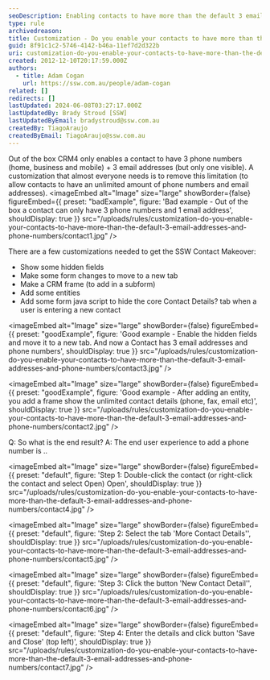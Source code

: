 ```yaml
---
seoDescription: Enabling contacts to have more than the default 3 email addresses and phone numbers with CRM4 customization.
type: rule
archivedreason:
title: Customization - Do you enable your contacts to have more than the default 3 email addresses and phone numbers?
guid: 8f91c1c2-5746-4142-b46a-11ef7d2d322b
uri: customization-do-you-enable-your-contacts-to-have-more-than-the-default-3-email-addresses-and-phone-numbers
created: 2012-12-10T20:17:59.000Z
authors:
  - title: Adam Cogan
    url: https://ssw.com.au/people/adam-cogan
related: []
redirects: []
lastUpdated: 2024-06-08T03:27:17.000Z
lastUpdatedBy: Brady Stroud [SSW]
lastUpdatedByEmail: bradystroud@ssw.com.au
createdBy: TiagoAraujo
createdByEmail: TiagoAraujo@ssw.com.au
---
```


Out of the box CRM4 only enables a contact to have 3 phone numbers (home, business and mobile) + 3 email addresses (but only one visible). A customization that almost everyone needs is to remove this limitation (to allow contacts to have an unlimited amount of phone numbers and email addresses).
<imageEmbed
  alt="Image"
  size="large"
  showBorder={false}
  figureEmbed={{
    preset: "badExample",
    figure: 'Bad example - Out of the box a contact can only have 3 phone numbers and               1 email address',
    shouldDisplay: true
  }}
  src="/uploads/rules/customization-do-you-enable-your-contacts-to-have-more-than-the-default-3-email-addresses-and-phone-numbers/contact1.jpg"
/>

There are a few customizations needed to get the SSW Contact Makeover:

- Show some hidden fields
- Make some form changes to move to a new tab
- Make a CRM frame (to add in a subform)
- Add some entities
- Add some form java script to hide the core Contact Details? tab when a user is
  entering a new contact

<imageEmbed
  alt="Image"
  size="large"
  showBorder={false}
  figureEmbed={{
    preset: "goodExample",
    figure: 'Good example - Enable the hidden fields and move it to a new tab. And now               a Contact has 3 email addresses and phone numbers',
    shouldDisplay: true
  }}
  src="/uploads/rules/customization-do-you-enable-your-contacts-to-have-more-than-the-default-3-email-addresses-and-phone-numbers/contact3.jpg"
/>

<imageEmbed
  alt="Image"
  size="large"
  showBorder={false}
  figureEmbed={{
    preset: "goodExample",
    figure: 'Good example - After adding an entity, you add a frame show the unlimited               contact details (phone, fax, email etc)',
    shouldDisplay: true
  }}
  src="/uploads/rules/customization-do-you-enable-your-contacts-to-have-more-than-the-default-3-email-addresses-and-phone-numbers/contact2.jpg"
/>

Q: So what is the end result?
A: The end user experience to add a phone number is ..


<imageEmbed
  alt="Image"
  size="large"
  showBorder={false}
  figureEmbed={{
    preset: "default",
    figure: 'Step 1: Double-click the contact (or right-click the contact and               select Open) Open',
    shouldDisplay: true
  }}
  src="/uploads/rules/customization-do-you-enable-your-contacts-to-have-more-than-the-default-3-email-addresses-and-phone-numbers/contact4.jpg"
/>


<imageEmbed
  alt="Image"
  size="large"
  showBorder={false}
  figureEmbed={{
    preset: "default",
    figure: 'Step 2: Select the tab \'More Contact Details\'',
    shouldDisplay: true
  }}
  src="/uploads/rules/customization-do-you-enable-your-contacts-to-have-more-than-the-default-3-email-addresses-and-phone-numbers/contact5.jpg"
/>


<imageEmbed
  alt="Image"
  size="large"
  showBorder={false}
  figureEmbed={{
    preset: "default",
    figure: 'Step 3: Click the button \'New Contact Detail\'',
    shouldDisplay: true
  }}
  src="/uploads/rules/customization-do-you-enable-your-contacts-to-have-more-than-the-default-3-email-addresses-and-phone-numbers/contact6.jpg"
/>


<imageEmbed
  alt="Image"
  size="large"
  showBorder={false}
  figureEmbed={{
    preset: "default",
    figure: 'Step 4: Enter the details and click button \'Save and Close\' (top               left)',
    shouldDisplay: true
  }}
  src="/uploads/rules/customization-do-you-enable-your-contacts-to-have-more-than-the-default-3-email-addresses-and-phone-numbers/contact7.jpg"
/>
